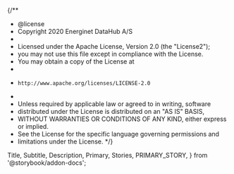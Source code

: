 {/**
 * @license
 * Copyright 2020 Energinet DataHub A/S
 *
 * Licensed under the Apache License, Version 2.0 (the "License2");
 * you may not use this file except in compliance with the License.
 * You may obtain a copy of the License at
 *
 *     http://www.apache.org/licenses/LICENSE-2.0
 *
 * Unless required by applicable law or agreed to in writing, software
 * distributed under the License is distributed on an "AS IS" BASIS,
 * WITHOUT WARRANTIES OR CONDITIONS OF ANY KIND, either express or implied.
 * See the License for the specific language governing permissions and
 * limitations under the License.
 */}

  Title,
  Subtitle,
  Description,
  Primary,
  Stories,
  PRIMARY_STORY,
} from '@storybook/addon-docs';

<Title />
<Subtitle />
<Description />
<Primary />

## How to use

Import the `WattFormFieldModule` and `WattInputModule` module

```typescript
import { WattFormFieldModule } from '@energinet-datahub/watt/form-field';
import { WattInputModule } from '@energinet-datahub/watt/input';

@NgModule({
  imports: [WattFormFieldModule, WattInputModule],
})
class YourModule {}
```

**\*NOTE:** Remember also to import `FormsModule` and `ReactiveFormsModule` from Angular.

<Stories />

  return <SyntaxHighlighter />;
};
